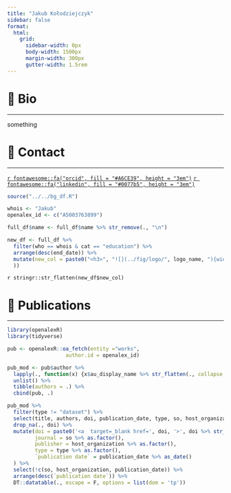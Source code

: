 ```yaml
---
title: "Jakub Kołodziejczyk"
sidebar: false
format:
  html:
    grid:
      sidebar-width: 0px
      body-width: 1500px
      margin-width: 300px
      gutter-width: 1.5rem
---
```


# 📝 **Bio**

------------------------------------------------------------------------

something


# 📱 **Contact** {#contact}

------------------------------------------------------------------------

<!-- [`r fontawesome::fa("envelope", prefer_type = "regular", fill = "pink", height = "3em")`]() -->
<!-- [`r fontawesome::fa("github", fill = "#24292e", height = "3em")`]() -->
[`r fontawesome::fa("orcid", fill = "#A6CE39", height = "3em")`](https://orcid.org/0000-0002-7187-6988)
<!-- [`r fontawesome::fa("facebook", fill = "#304f85", height = "3em")`](https://www.facebook.com/) -->
[`r fontawesome::fa("linkedin", fill = "#0077b5", height = "3em")`](https://www.linkedin.com/in/kolodziejczykjakub/)
<!-- [`r fontawesome::fa("twitter", fill = "#15a7ff", height = "3em")`](https://twitter.com/) -->
<!-- [`r fontawesome::fa("x-twitter", fill = "#24292e", height = "3em")`](https://x.com/) -->
<!-- [`r fontawesome::fa("steam", fill = "#2f4f4f", height = "3em")`]() -->
<!-- [`r fontawesome::fa("playstation", fill = "#4739aa", height = "3em")`]() -->

```r
source("../../bg_df.R")

whois <- "Jakub"
openalex_id <- c("A5003763899")
```


<!-- # 🚀 **Research stays** -->

<!-- ------------------------------------------------------------------------ -->

<!-- ```{r, echo=FALSE, message=FALSE} -->

<!-- full_df %>%  -->
<!--   filter(who == whois & cat == "research stays") %>%  -->
<!--   select(group, faculty, name, start_date, end_date, city, country) %>%  -->
<!--   arrange(desc(end_date)) %>%  -->
<!--   DT::datatable(., options = list(dom = 'tp')) -->

<!-- ``` -->


<!-- # 💻🧫 **Experience** -->

<!-- ------------------------------------------------------------------------ -->

<!-- ```{r, echo=FALSE, message=FALSE} -->

<!-- full_df %>%  -->
<!--   filter(who == whois & cat == "employment") %>%  -->
<!--   select(group, faculty, name, start_date, end_date, position) %>%  -->
<!--   arrange(desc(end_date)) %>%  -->
<!--   DT::datatable(., options = list(dom = 'tp')) -->

<!-- ``` -->


<!-- # 🎓 **Education** -->

<!-- ------------------------------------------------------------------------ -->

```r

full_df$name <- full_df$name %>% str_remove(., "\n")

new_df <- full_df %>%
  filter(who == whois & cat == "education") %>%
  arrange(desc(end_date)) %>%
  mutate(new_col = paste0("<h3>", "![](../fig/logo/", logo_name, "){width='50'} ", name, "</h3>\n", "<h4> ", major, "</h4> [ ", start_date, " - ", end_date, " ]", "{style='float:right;'}", "<br> ", if_else(thesis_title %>% is.na, " ", paste0("Thesis: **", thesis_title, "** ")), "[ 📍 ", city, ", ", country, " ]{style='float:right;'}"
  ))

```

`r stringr::str_flatten(new_df$new_col)`


<!-- # 👏🏻 **Conferences and workshops** 🤝🏻  -->

<!-- ------------------------------------------------------------------------ -->

<!-- ```{r, echo=FALSE, message=FALSE} -->

<!-- full_df %>%  -->
<!--   filter(who == whois & cat == "conferences") %>%  -->
<!--   select(type, full_name, title, city, country, start_date, end_date) %>%  -->
<!--   arrange(desc(end_date)) %>% -->
<!--   mutate(type = case_when( -->
<!--     type == "poster" ~ "📊 poster", -->
<!--     type == "talk" ~ "🗣️ talk", -->
<!--     type == "keynote" ~ "🎤 keynote", -->
<!--     type == "workshops" ~ "🧑🏻‍💻 workshops" -->
<!--   )) %>%  -->
<!--   DT::datatable(., options = list(dom = 'tp')) -->

<!-- ``` -->


#  📖 **Publications**

------------------------------------------------------------------------

```r

library(openalexR)
library(tidyverse)

pub <- openalexR::oa_fetch(entity ="works",
                   author.id = openalex_id)

pub_mod <- pub$author %>% 
  lapply(., function(x) {x$au_display_name %>% str_flatten(., collapse = ", ")}) %>% 
  unlist() %>% 
  tibble(authors = .) %>% 
  cbind(pub, .)

pub_mod %>% 
  filter(type != "dataset") %>% 
  select(title, authors, doi, publication_date, type, so, host_organization) %>% 
  drop_na(., doi) %>%
  mutate(doi = paste0('<a  target=_blank href=', doi, '>', doi %>% str_remove(., "https://doi.org/"),'</a>'),
         journal = so %>% as.factor(),
         publisher = host_organization %>% as.factor(),
         type = type %>% as.factor(),
         `publication date` = publication_date %>% as_date()
  ) %>% 
  select(!c(so, host_organization, publication_date)) %>% 
  arrange(desc(`publication date`)) %>%
  DT::datatable(., escape = F, options = list(dom = 'tp'))

```


<!-- #  🧑🏻‍🔬 **Other activities** -->

<!-- ------------------------------------------------------------------------ -->
